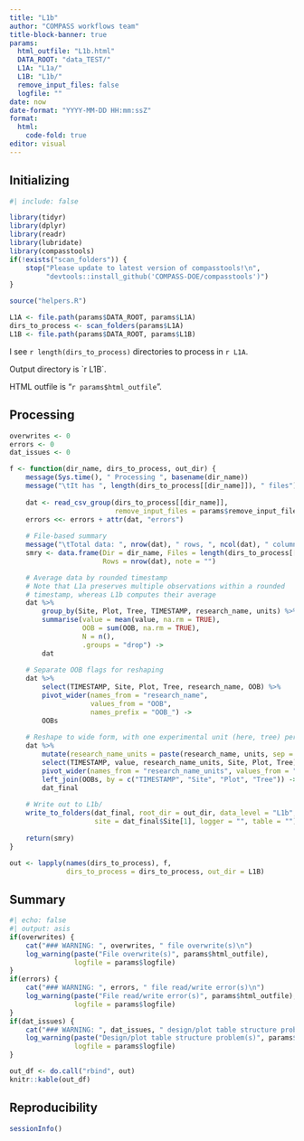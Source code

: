 ```yaml
---
title: "L1b"
author: "COMPASS workflows team"
title-block-banner: true
params:
  html_outfile: "L1b.html"
  DATA_ROOT: "data_TEST/"
  L1A: "L1a/"
  L1B: "L1b/"
  remove_input_files: false
  logfile: ""
date: now
date-format: "YYYY-MM-DD HH:mm:ssZ"
format: 
  html:
    code-fold: true
editor: visual
---
```


## Initializing

```r
#| include: false

library(tidyr)
library(dplyr)
library(readr)
library(lubridate)
library(compasstools)
if(!exists("scan_folders")) {
    stop("Please update to latest version of compasstools!\n",
         "devtools::install_github('COMPASS-DOE/compasstools')")
}

source("helpers.R")

L1A <- file.path(params$DATA_ROOT, params$L1A)
dirs_to_process <- scan_folders(params$L1A)
L1B <- file.path(params$DATA_ROOT, params$L1B)
```

I see `r length(dirs_to_process)` directories to process in `r L1A`.

Output directory is \`r L1B\`.

HTML outfile is "`r params$html_outfile`".

## Processing

```r
overwrites <- 0
errors <- 0
dat_issues <- 0

f <- function(dir_name, dirs_to_process, out_dir) {
    message(Sys.time(), " Processing ", basename(dir_name))
    message("\tIt has ", length(dirs_to_process[[dir_name]]), " files")
    
    dat <- read_csv_group(dirs_to_process[[dir_name]],
                          remove_input_files = params$remove_input_files)
    errors <<- errors + attr(dat, "errors")
    
    # File-based summary
    message("\tTotal data: ", nrow(dat), " rows, ", ncol(dat), " columns")
    smry <- data.frame(Dir = dir_name, Files = length(dirs_to_process[[dir_name]]), 
                       Rows = nrow(dat), note = "")

    # Average data by rounded timestamp
    # Note that L1a preserves multiple observations within a rounded
    # timestamp, whereas L1b computes their average
    dat %>% 
        group_by(Site, Plot, Tree, TIMESTAMP, research_name, units) %>% 
        summarise(value = mean(value, na.rm = TRUE),
                  OOB = sum(OOB, na.rm = TRUE),
                  N = n(),
                  .groups = "drop") ->
        dat
    
    # Separate OOB flags for reshaping
    dat %>% 
        select(TIMESTAMP, Site, Plot, Tree, research_name, OOB) %>% 
        pivot_wider(names_from = "research_name", 
                    values_from = "OOB", 
                    names_prefix = "OOB_") ->
        OOBs
    
    # Reshape to wide form, with one experimental unit (here, tree) per row
    dat %>% 
        mutate(research_name_units = paste(research_name, units, sep = "_")) %>% 
        select(TIMESTAMP, value, research_name_units, Site, Plot, Tree) %>% 
        pivot_wider(names_from = "research_name_units", values_from = "value") %>% 
        left_join(OOBs, by = c("TIMESTAMP", "Site", "Plot", "Tree")) ->
        dat_final
    
    # Write out to L1b/
    write_to_folders(dat_final, root_dir = out_dir, data_level = "L1b",
                     site = dat_final$Site[1], logger = "", table = "")
    
    return(smry)
}

out <- lapply(names(dirs_to_process), f, 
              dirs_to_process = dirs_to_process, out_dir = L1B)
```

## Summary

```r
#| echo: false
#| output: asis
if(overwrites) {
    cat("### WARNING: ", overwrites, " file overwrite(s)\n")
    log_warning(paste("File overwrite(s)", params$html_outfile), 
                logfile = params$logfile)
}
if(errors) {
    cat("### WARNING: ", errors, " file read/write error(s)\n")
    log_warning(paste("File read/write error(s)", params$html_outfile), 
                logfile = params$logfile)
}
if(dat_issues) {
    cat("### WARNING: ", dat_issues, " design/plot table structure problem(s)\n")
    log_warning(paste("Design/plot table structure problem(s)", params$html_outfile), 
                logfile = params$logfile)
}
```

```r
out_df <- do.call("rbind", out)
knitr::kable(out_df)
```

## Reproducibility

```r
sessionInfo()
```

